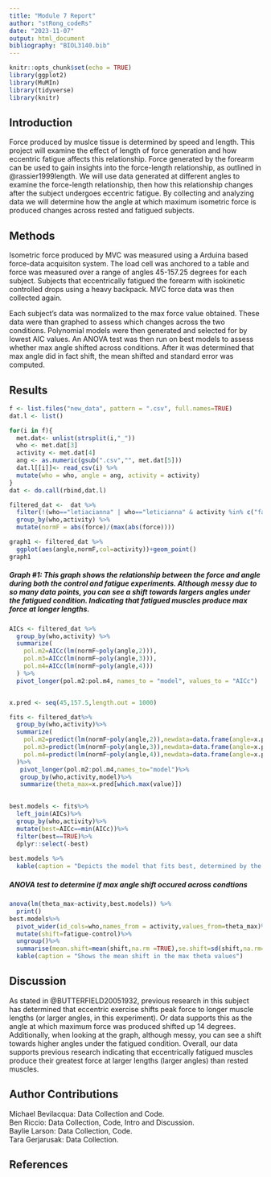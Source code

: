```yaml
---
title: "Module 7 Report"
author: "stRong_codeRs"
date: "2023-11-07"
output: html_document
bibliography: "BIOL3140.bib"
---
```


```r
knitr::opts_chunk$set(echo = TRUE)
library(ggplot2)
library(MuMIn)
library(tidyverse)
library(knitr)
```

## Introduction

Force produced by muslce tissue is determined by speed and length. This project will examine the effect of length of force generation and how eccentric fatigue affects this relationship. Force generated by the forearm can be used to gain insights into the force-length relationship, as outlined in @rassier1999length. We will use data generated at different angles to examine the force-length relationship, then how this relationship changes after the subject undergoes eccentric fatigue. By collecting and analyzing data we will determine how the angle at which maximum isometric force is produced changes across rested and fatigued subjects.

## Methods

Isometric force produced by MVC was measured using a Arduina based force-data acquisiton system. The load cell was anchored to a table and force was measured over a range of angles 45-157.25 degrees for each subject. Subjects that eccentrically fatigued the forearm with isokinetic controlled drops using a heavy backpack. MVC force data was then collected again.

Each subject's data was normalized to the max force value obtained. These data were than graphed to assess which changes across the two conditions. Polynomial models were then generated and selected for by lowest AIC values. An ANOVA test was then run on best models to assess whether max angle shifted across conditions. After it was determined that max angle did in fact shift, the mean shifted and standard error was computed.

## Results

```r
f <- list.files("new_data", pattern = ".csv", full.names=TRUE)
dat.l <- list()

for(i in f){
  met.dat<- unlist(strsplit(i,"_"))
  who <- met.dat[3]
  activity <- met.dat[4]
  ang <- as.numeric(gsub(".csv","", met.dat[5]))
  dat.l[[i]]<- read_csv(i) %>%
  mutate(who = who, angle = ang, activity = activity)
}
dat <- do.call(rbind,dat.l)

filtered_dat <-  dat %>%
  filter(!(who=="letiacianna" | who=="leticianna" & activity %in% c("fatigue","control"))) %>%
  group_by(who,activity) %>%
  mutate(normF = abs(force)/(max(abs(force))))

```

```r

graph1 <- filtered_dat %>%
  ggplot(aes(angle,normF,col=activity))+geom_point()
graph1

```

##### Graph #1: This graph shows the relationship between the force and angle during both the control and fatigue experiments.  Although messy due to so many data points, you can see a shift towards largers angles under the fatigued condition.  Indicating that fatigued muscles produce max force at longer lengths.


```r
AICs <- filtered_dat %>% 
  group_by(who,activity) %>% 
  summarize(
    pol.m2=AICc(lm(normF~poly(angle,2))),
    pol.m3=AICc(lm(normF~poly(angle,3))),
    pol.m4=AICc(lm(normF~poly(angle,4)))
  ) %>% 
  pivot_longer(pol.m2:pol.m4, names_to = "model", values_to = "AICc")


x.pred <- seq(45,157.5,length.out = 1000)

fits <- filtered_dat%>%
  group_by(who,activity)%>%
  summarize(
    pol.m2=predict(lm(normF~poly(angle,2)),newdata=data.frame(angle=x.pred)),
    pol.m3=predict(lm(normF~poly(angle,3)),newdata=data.frame(angle=x.pred)), 
    pol.m4=predict(lm(normF~poly(angle,4)),newdata=data.frame(angle=x.pred)) 
  )%>%
   pivot_longer(pol.m2:pol.m4,names_to="model")%>%
   group_by(who,activity,model)%>%
   summarize(theta_max=x.pred[which.max(value)])
  

```

```r
best.models <- fits%>%
  left_join(AICs)%>%
  group_by(who,activity)%>%
  mutate(best=AICc==min(AICc))%>%
  filter(best==TRUE)%>%
  dplyr::select(-best)
  
best.models %>% 
  kable(caption = "Depicts the model that fits best, determined by the lowest AIC value. 3rd or 4th degree polynomials were chosen exclusivily.")


```


##### ANOVA test to determine if max angle shift occured across condtions

```r
anova(lm(theta_max~activity,best.models)) %>% 
  print()
best.models%>%
  pivot_wider(id_cols=who,names_from = activity,values_from=theta_max)%>%
  mutate(shift=fatigue-control)%>%
  ungroup()%>%
  summarise(mean.shift=mean(shift,na.rm =TRUE),se.shift=sd(shift,na.rm=TRUE)/sqrt(length(shift))) %>% 
  kable(caption = "Shows the mean shift in the max theta values") 


```

## Discussion

As stated in @BUTTERFIELD20051932, previous research in this subject has determined that eccentric exercise shifts peak force to longer muscle lengths (or larger angles, in this experiment). Or data supports this as the angle at which maximum force was produced shifted up 14 degrees. Additionally, when looking at the graph, although messy, you can see a shift towards higher angles under the fatigued condition. Overall, our data supports previous research indicating that eccentrically fatigued muscles produce their greatest force at larger lengths (larger angles) than rested muscles.

## Author Contributions

Michael Bevilacqua: Data Collection and Code. <br> Ben Riccio: Data Collection, Code, Intro and Discussion.\
Baylie Larson: Data Collection, Code.\
Tara Gerjarusak: Data Collection.

## References
